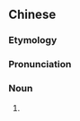 {{also|人儿}}
==Chinese==
{{zh-forms|s=人儿}}

===Etymology===
{{zh-compound|人|兒|[[person]]|''diminutive suffix''}}

===Pronunciation===
{{zh-pron
|m=rénr
|cat=n
}}

===Noun===
{{zh-noun}}

# {{cmn-erhua form of|[[person]]}}